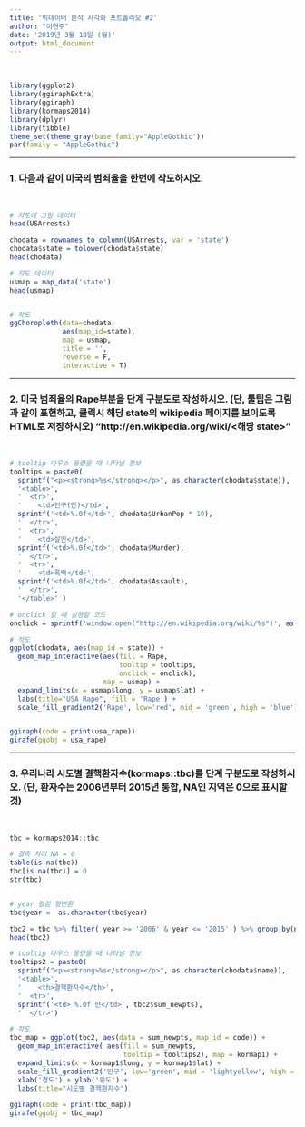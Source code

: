 ```yaml
---
title: '빅데이터 분석 시각화 포트폴리오 #2'
author: "이현주"
date: '2019년 3월 18일 (월)'
output: html_document
---
```


<br>


```r
library(ggplot2)
library(ggiraphExtra)
library(ggiraph)
library(kormaps2014)
library(dplyr)
library(tibble)  
theme_set(theme_gray(base_family="AppleGothic"))
par(family = "AppleGothic")
```

----

### 1. 다음과 같이 미국의 범죄율을 한번에 작도하시오.

<br>

```r

# 지도에 그릴 데이터
head(USArrests)

chodata = rownames_to_column(USArrests, var = 'state')
chodata$state = tolower(chodata$state)
head(chodata)

# 지도 데이터
usmap = map_data('state')
head(usmap)


# 작도
ggChoropleth(data=chodata, 
             aes(map_id=state),
             map = usmap,
             title = '',
             reverse = F,
             interactive = T)

```

----

### 2. 미국 범죄율의 Rape부분을 단계 구분도로 작성하시오. (단, 툴팁은 그림과 같이 표현하고,  클릭시 해당 state의 wikipedia 페이지를 보이도록 HTML로 저장하시오) "http://en.wikipedia.org/wiki/<해당 state>"

<br>

```r
# tooltip 마우스 올렸을 때 나타낼 정보
tooltips = paste0(
  sprintf("<p><strong>%s</strong></p>", as.character(chodata$state)),
  '<table>',
  '  <tr>',
  '    <td>인구(만)</td>',
  sprintf('<td>%.0f</td>', chodata$UrbanPop * 10),
  '  </tr>',
  '  <tr>',
  '    <td>살인</td>',
  sprintf('<td>%.0f</td>', chodata$Murder),
  '  </tr>',
  '  <tr>',
  '    <td>폭력</td>',
  sprintf('<td>%.0f</td>', chodata$Assault),
  '  </tr>',
  '</table>' )

# onclick 할 때 실행할 코드
onclick = sprintf('window.open("http://en.wikipedia.org/wiki/%s")', as.character(chodata$state))

# 작도
ggplot(chodata, aes(map_id = state)) + 
  geom_map_interactive(aes(fill = Rape,
                           tooltip = tooltips,
                           onclick = onclick),
                       map = usmap) + 
  expand_limits(x = usmap$long, y = usmap$lat) +
  labs(title="USA Rape", fill = 'Rape') + 
  scale_fill_gradient2('Rape', low='red', mid = 'green', high = 'blue') -> usa_rape


ggiraph(code = print(usa_rape))
girafe(ggobj = usa_rape)


```


----
### 3. 우리나라 시도별 결핵환자수(kormaps::tbc)를 단계 구분도로 작성하시오. (단, 환자수는 2006년부터 2015년 통합, NA인 지역은 0으로 표시할 것)

<br>
```r
tbc = kormaps2014::tbc

# 결측 처리 NA = 0
table(is.na(tbc))
tbc[is.na(tbc)] = 0   
str(tbc)


# year 컬럼 형변환
tbc$year =  as.character(tbc$year)

tbc2 = tbc %>% filter( year >= '2006' & year <= '2015' ) %>% group_by(name, code) %>% summarise(sum_newpts = sum(NewPts))
head(tbc2)

# tooltip 마우스 올렸을 때 나타낼 정보
tooltips2 = paste0(
  sprintf("<p><strong>%s</strong></p>", as.character(chodata$name)),
  '<table>',
  '    <th>결핵환자수</th>',
  '  <tr>',
  sprintf('<td> %.0f 만</td>', tbc2$sum_newpts),
  '  </tr>')

# 작도
tbc_map = ggplot(tbc2, aes(data = sum_newpts, map_id = code)) +
  geom_map_interactive( aes(fill = sum_newpts,
                            tooltip = tooltips2), map = kormap1) + 
  expand_limits(x = kormap1$long, y = kormap1$lat) +
  scale_fill_gradient2('인구', low='green', mid = 'lightyellow', high = 'red') +
  xlab('경도') + ylab('위도') + 
  labs(title="시도별 결핵환자수")

ggiraph(code = print(tbc_map))
girafe(ggobj = tbc_map)

```

